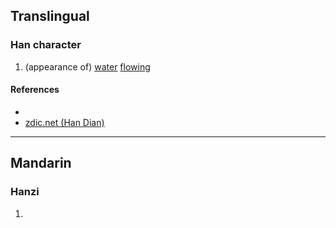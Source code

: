 {{character info/new}}
==Translingual==

===Han character===
{{Han char|rn=85|rad=水|as=12|sn=15|four=|canj=EGBT|ids=⿰氵壹}}

# (appearance of) [[water]] [[flow]]ing

====References====
* {{Han ref|kx=0650.240|dkj=18282|dj=1061.050|hdz=31736.050|uh=6F71|ud=28529}}
* [http://www.zdic.net/z/1d/js/6F71.htm zdic.net (Han Dian)]

----

==Mandarin==

===Hanzi===
{{cmn-hanzi|pin=[[yē]] ([[ye1]])|wg=yeh<sup>1</sup>}}

# {{defn|lang=cmn|sort=水12}}